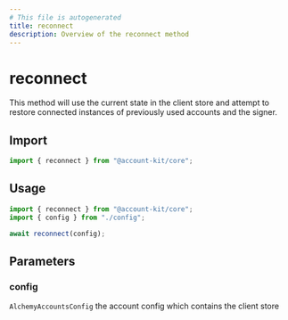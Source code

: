 ```yaml
---
# This file is autogenerated
title: reconnect
description: Overview of the reconnect method
---
```


# reconnect

This method will use the current state in the client store and attempt to restore
connected instances of previously used accounts and the signer.

## Import

```ts
import { reconnect } from "@account-kit/core";
```

## Usage

```ts
import { reconnect } from "@account-kit/core";
import { config } from "./config";

await reconnect(config);
```

## Parameters

### config

`AlchemyAccountsConfig`
the account config which contains the client store
